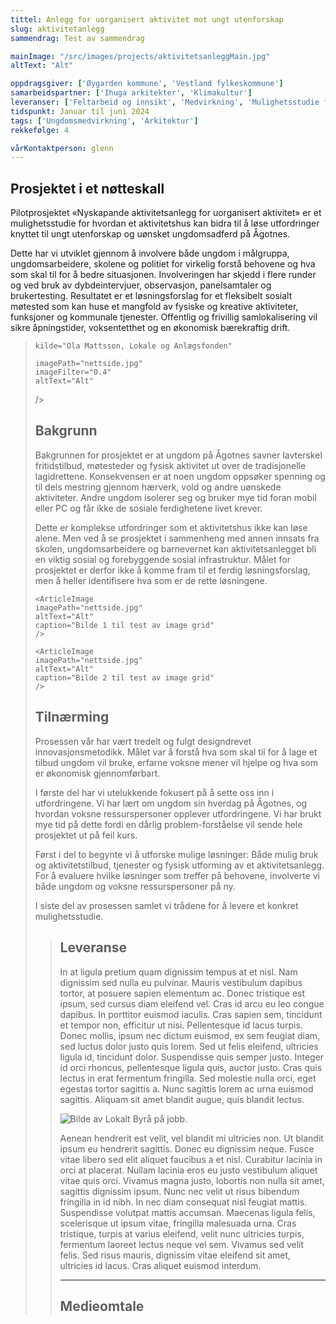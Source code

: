 ```yaml
---
tittel: Anlegg for uorganisert aktivitet mot ungt utenforskap 
slug: aktivitetanlegg
sammendrag: Test av sammendrag

mainImage: "/src/images/projects/aktivitetsanleggMain.jpg"
altText: "Alt"

oppdragsgiver: ['Øygarden kommune', 'Vestland fylkeskommune']
samarbeidspartner: ['Ihuga arkitekter', 'Klimakultur']
leveranser: ['Feltarbeid og innsikt', 'Medvirkning', 'Mulighetsstudie for bygg og tjenestetilbud']
tidspunkt: Januar til juni 2024
tags: ['Ungdomsmedvirkning', 'Arkitektur']
rekkefølge: 4

vårKontaktperson: glenn
---
```





## Prosjektet i et nøtteskall 

Pilotprosjektet «Nyskapande aktivitetsanlegg for uorganisert aktivitet» er et mulighetsstudie for hvordan et aktivitetshus kan bidra til å løse utfordringer knyttet til ungt utenforskap og uønsket ungdomsadferd på Ågotnes. 

<ArticleImage 
    imagePath="nettside.jpg"
    altText="Alt"
    caption="Test av large image component"
    sizeSML="m"
/>

Dette har vi utviklet gjennom å involvere både ungdom i målgruppa, ungdomsarbeidere, skolene og politiet for virkelig forstå behovene og hva som skal til for å bedre situasjonen. Involveringen har skjedd i flere runder og ved bruk av dybdeintervjuer, observasjon, panelsamtaler og brukertesting. Resultatet er et løsningsforslag for et fleksibelt sosialt møtested som kan huse et mangfold av fysiske og kreative aktiviteter, funksjoner og kommunale tjenester. Offentlig og frivillig
samlokalisering vil sikre åpningstider, voksentetthet og en økonomisk bærekraftig drift.

<Blockquote
    sitat="Vi har aldri brukt mer penger på å bygge aktivitetsanlegg enn vi gjør nå, likevel faller tallet på deltakere i organisert fritidsaktivitet. Det ser ikke ut til at det er noen sammenheng mellom penger inn og verdi ut. Da er vi nødt til å tenke nytt og annerledes."

    kilde="Ola Mattsson, Lokale og Anlægsfonden"
    
    imagePath="nettside.jpg"
    imageFilter="0.4"
    altText="Alt"
/>

## Bakgrunn

Bakgrunnen for prosjektet er at ungdom på Ågotnes savner lavterskel fritidstilbud, møtesteder og fysisk aktivitet ut over de tradisjonelle lagidrettene. Konsekvensen er at noen ungdom oppsøker spenning og til dels mestring gjennom hærverk, vold og andre uønskede aktiviteter. Andre ungdom isolerer seg og bruker mye tid foran mobil eller PC og får ikke de sosiale ferdighetene livet krever.

Dette er komplekse utfordringer som et aktivitetshus ikke kan løse alene. Men ved å se prosjektet i sammenheng med annen innsats fra skolen, ungdomsarbeidere og barnevernet kan aktivitetsanlegget bli en viktig sosial og forebyggende sosial infrastruktur. Målet for prosjektet er derfor ikke å komme fram til et ferdig løsningsforslag, men å heller identifisere hva som er de rette løsningene.


<ImageGrid>

    <ArticleImage 
    imagePath="nettside.jpg"
    altText="Alt"
    caption="Bilde 1 til test av image grid"
    />

    <ArticleImage 
    imagePath="nettside.jpg"
    altText="Alt"
    caption="Bilde 2 til test av image grid"
    />

</ImageGrid>

## Tilnærming

Prosessen vår har vært tredelt og fulgt designdrevet innovasjonsmetodikk. Målet var å forstå hva som skal til for å lage et tilbud ungdom vil bruke, erfarne voksne mener vil hjelpe og hva som er økonomisk gjennomførbart.

I første del har vi utelukkende fokusert på å sette oss inn i utfordringene. Vi har lært om ungdom sin hverdag på Ågotnes, og hvordan voksne ressurspersoner opplever utfordringene. Vi har brukt mye tid på dette fordi en dårlig problem-forståelse vil sende hele prosjektet ut på feil kurs. 

Først i del to begynte vi å utforske mulige løsninger: Både mulig bruk og aktivitetstilbud, tjenester og fysisk utforming av et aktivitetsanlegg. For å evaluere hvilke løsninger som treffer på behovene, involverte vi både ungdom og voksne ressurspersoner på ny.

I siste del av prosessen samlet vi trådene for å levere et konkret mulighetsstudie.


<Blockquote
    sitat="Det e sju år siden æ har hatt en or'ntlig fæst!"
    kilde="Sindre, 7 år"
    imageFilter="0.7"
    altText="Alt"
/>

## Leveranse

In at ligula pretium quam dignissim tempus at et nisl. Nam dignissim sed nulla eu pulvinar. Mauris vestibulum dapibus tortor, at posuere sapien elementum ac. Donec tristique est ipsum, sed cursus diam eleifend vel. Cras id arcu eu leo congue dapibus. In porttitor euismod iaculis. Cras sapien sem, tincidunt et tempor non, efficitur ut nisi. Pellentesque id lacus turpis. Donec mollis, ipsum nec dictum euismod, ex sem feugiat diam, sed luctus dolor justo quis lorem. Sed ut felis eleifend, ultricies ligula id, tincidunt dolor. Suspendisse quis semper justo. Integer id orci rhoncus, pellentesque ligula quis, auctor justo. Cras quis lectus in erat fermentum fringilla. Sed molestie nulla orci, eget egestas tortor sagittis a. Nunc sagittis lorem ac urna euismod sagittis. Aliquam sit amet blandit augue, quis blandit lectus.

![Bilde av Lokalt Byrå på jobb.](../../images/projects/nettside.jpg)

Aenean hendrerit est velit, vel blandit mi ultricies non. Ut blandit ipsum eu hendrerit sagittis. Donec eu dignissim neque. Fusce vitae libero sed elit aliquet faucibus a et nisl. Curabitur lacinia in orci at placerat. Nullam lacinia eros eu justo vestibulum aliquet vitae quis orci. Vivamus magna justo, lobortis non nulla sit amet, sagittis dignissim ipsum. Nunc nec velit ut risus bibendum fringilla in id nibh. In nec diam consequat nisl feugiat mattis. Suspendisse volutpat mattis accumsan. Maecenas ligula felis, scelerisque ut ipsum vitae, fringilla malesuada urna. Cras tristique, turpis at varius eleifend, velit nunc ultricies turpis, fermentum laoreet lectus neque vel sem. Vivamus sed velit felis. Sed risus mauris, dignissim vitae eleifend sit amet, ultricies id lacus. Cras aliquet euismod interdum. 

<ArrowLink ekstern={false} text='Her kan du lese hele rapporten fra prosjektet.' url='https://www.jottacloud.com/s/303f20665db713947308c4f081d13ec8ead'/>

***

## Medieomtale

<ArrowLink ekstern={true} text='Lokalsak: Slik skal de løse ungdomsproblemene på Ågotnes' url='https://www.vestnytt.no/nyheter/i/onjw8j/slik-skal-de-loese-ungdomsproblemene-paa-aagotnes'/>